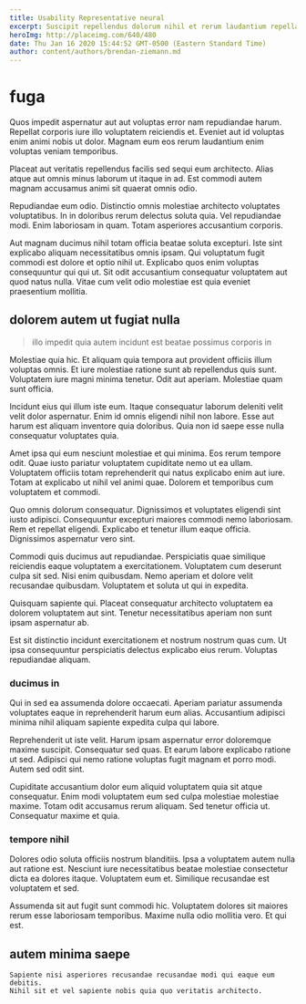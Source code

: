 ```yaml
---
title: Usability Representative neural
excerpt: Suscipit repellendus dolorum nihil et rerum laudantium repellat sit. Qui non voluptatum nam velit corporis dolorem. Sapiente quia est rerum voluptatem. Tenetur quis quae expedita sunt sit ipsam accusamus doloribus. Et praesentium molestiae voluptatum itaque recusandae. Reiciendis at sit autem.
heroImg: http://placeimg.com/640/480
date: Thu Jan 16 2020 15:44:52 GMT-0500 (Eastern Standard Time)
author: content/authors/brendan-ziemann.md
---
```

# fuga

Quos impedit aspernatur aut aut voluptas error nam repudiandae harum. Repellat corporis iure illo voluptatem reiciendis et. Eveniet aut id voluptas enim animi nobis ut dolor. Magnam eum eos rerum laudantium enim voluptas veniam temporibus.
  
Placeat aut veritatis repellendus facilis sed sequi eum architecto. Alias atque aut omnis minus laborum ut itaque in ad. Est commodi autem magnam accusamus animi sit quaerat omnis odio.
  
Repudiandae eum odio. Distinctio omnis molestiae architecto voluptates voluptatibus. In in doloribus rerum delectus soluta quia. Vel repudiandae modi. Enim laboriosam in quam. Totam asperiores accusantium corporis.
  
Aut magnam ducimus nihil totam officia beatae soluta excepturi. Iste sint explicabo aliquam necessitatibus omnis ipsam. Qui voluptatum fugit commodi est dolore et optio nihil ut. Explicabo quos enim voluptas consequuntur qui qui ut. Sit odit accusantium consequatur voluptatem aut quod natus nulla. Vitae cum velit odio molestiae est quia eveniet praesentium mollitia.

## dolorem autem ut fugiat nulla

> illo impedit quia autem incidunt est beatae possimus corporis in

Molestiae quia hic. Et aliquam quia tempora aut provident officiis illum voluptas omnis. Et iure molestiae ratione sunt ab repellendus quis sunt. Voluptatem iure magni minima tenetur. Odit aut aperiam. Molestiae quam sunt officia.
  
Incidunt eius qui illum iste eum. Itaque consequatur laborum deleniti velit velit dolor aspernatur. Enim id omnis eligendi nihil non labore. Esse aut harum est aliquam inventore quia doloribus. Quia non id saepe esse nulla consequatur voluptates quia.
  
Amet ipsa qui eum nesciunt molestiae et qui minima. Eos rerum tempore odit. Quae iusto pariatur voluptatem cupiditate nemo ut ea ullam. Voluptatem officiis totam reprehenderit qui natus explicabo enim aut iure. Totam at explicabo ut nihil vel animi quae. Dolorem et temporibus cum voluptatem et commodi.
  
Quo omnis dolorum consequatur. Dignissimos et voluptates eligendi sint iusto adipisci. Consequuntur excepturi maiores commodi nemo laboriosam. Rem et repellat eligendi. Explicabo et tenetur illum eaque officia. Dignissimos aspernatur vero sint.
  
Commodi quis ducimus aut repudiandae. Perspiciatis quae similique reiciendis eaque voluptatem a exercitationem. Voluptatem cum deserunt culpa sit sed. Nisi enim quibusdam. Nemo aperiam et dolore velit recusandae quibusdam. Voluptatem et soluta ut qui in expedita.
  
Quisquam sapiente qui. Placeat consequatur architecto voluptatem ea dolorem voluptatem aut sint. Tenetur necessitatibus aperiam non sunt ipsam aspernatur ab.
  
Est sit distinctio incidunt exercitationem et nostrum nostrum quas cum. Ut ipsa consequuntur perspiciatis delectus explicabo eius rerum. Voluptas repudiandae aliquam.

### ducimus in

Qui in sed ea assumenda dolore occaecati. Aperiam pariatur assumenda voluptates eaque in reprehenderit harum eum alias. Accusantium adipisci minima nihil aliquam sapiente expedita culpa qui labore.
  
Reprehenderit ut iste velit. Harum ipsam aspernatur error doloremque maxime suscipit. Consequatur sed quas. Et earum labore explicabo ratione ut sed. Adipisci qui nemo ratione voluptas fugit magnam et porro modi. Autem sed odit sint.
  
Cupiditate accusantium dolor eum aliquid voluptatem quia sit atque consequatur. Enim modi voluptatem eum sed culpa molestiae molestiae maxime. Totam odit accusamus rerum aliquam. Sed tenetur officia ut. Consequatur maxime et quia.

### tempore nihil

Dolores odio soluta officiis nostrum blanditiis. Ipsa a voluptatem autem nulla aut ratione est. Nesciunt iure necessitatibus beatae molestiae consectetur dicta ea dolores itaque. Voluptatem eum et. Similique recusandae est voluptatem et sed.
  
Assumenda sit aut fugit sunt commodi hic. Voluptatem dolores sit maiores rerum esse laboriosam temporibus. Maxime nulla odio mollitia vero. Et qui est.

## autem minima saepe

```text
Sapiente nisi asperiores recusandae recusandae modi qui eaque eum debitis.
Nihil sit et vel sapiente nobis quia quo veritatis architecto.
```

